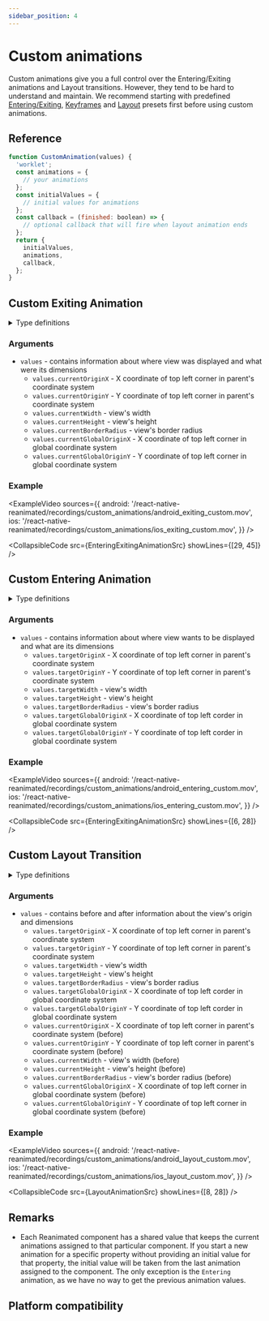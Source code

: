 ```yaml
---
sidebar_position: 4
---
```


# Custom animations


Custom animations give you a full control over the Entering/Exiting animations and Layout transitions. However, they tend to be hard to understand and maintain. We recommend starting with predefined [Entering/Exiting](/docs/next/layout-animations/entering-exiting-animations), [Keyframes](/docs/next/layout-animations/keyframe-animations) and [Layout](/docs/next/layout-animations/layout-transitions) presets first before using custom animations.

## Reference

```js
function CustomAnimation(values) {
  'worklet';
  const animations = {
    // your animations
  };
  const initialValues = {
    // initial values for animations
  };
  const callback = (finished: boolean) => {
    // optional callback that will fire when layout animation ends
  };
  return {
    initialValues,
    animations,
    callback,
  };
}
```

## Custom Exiting Animation

<details>
<summary>Type definitions</summary>

```typescript
function CustomExitTransition (values: ExitAnimationsValues) => LayoutAnimation

type LayoutAnimation = {
    initialValues: StyleProps;
    animations: StyleProps;
    callback?: (finished: boolean) => void;
};

type ExitAnimationsValues = CurrentLayoutAnimationsValues &
  WindowDimensions;

type CurrentLayoutAnimationsValues = {
  ['currentOriginX', 'currentOriginY', 'currentWidth', 'currentHeight', 'currentBorderRadius', 'currentGlobalOriginX','currentGlobalOriginY']: number;
};

interface WindowDimensions {
    windowWidth: number;
    windowHeight: number;
}
```

</details>

### Arguments

- `values` - contains information about where view was displayed and what were its dimensions
  - `values.currentOriginX` - X coordinate of top left corner in parent's coordinate system
  - `values.currentOriginY` - Y coordinate of top left corner in parent's coordinate system
  - `values.currentWidth` - view's width
  - `values.currentHeight` - view's height
  - `values.currentBorderRadius` - view's border radius
  - `values.currentGlobalOriginX` - X coordinate of top left corner in global coordinate system
  - `values.currentGlobalOriginY` - Y coordinate of top left corner in global coordinate system

### Example

<ExampleVideo
  sources={{
    android:
      '/react-native-reanimated/recordings/custom_animations/android_exiting_custom.mov',
    ios: '/react-native-reanimated/recordings/custom_animations/ios_exiting_custom.mov',
  }}
/>

<CollapsibleCode src={EnteringExitingAnimationSrc} showLines={[29, 45]} />

## Custom Entering Animation

<details>
<summary>Type definitions</summary>

```typescript
function CustomEntryTransition (values: EntryAnimationsValues) => LayoutAnimation

type LayoutAnimation = {
    initialValues: StyleProps;
    animations: StyleProps;
    callback?: (finished: boolean) => void;
};

type EntryAnimationsValues = TargetLayoutAnimationsValues &
  WindowDimensions;

type TargetLayoutAnimationsValues = {
  ['targetOriginX', 'targetOriginY', 'targetWidth', 'targetHeight', 'targetBorderRadius', 'targetGlobalOriginX','targetGlobalOriginY']: number;
};

interface WindowDimensions {
    windowWidth: number;
    windowHeight: number;
}
```

</details>

### Arguments

- `values` - contains information about where view wants to be displayed and what are its dimensions
  - `values.targetOriginX` - X coordinate of top left corner in parent's coordinate system
  - `values.targetOriginY` - Y coordinate of top left corner in parent's coordinate system
  - `values.targetWidth` - view's width
  - `values.targetHeight` - view's height
  - `values.targetBorderRadius` - view's border radius
  - `values.targetGlobalOriginX` - X coordinate of top left corder in global coordinate system
  - `values.targetGlobalOriginY` - Y coordinate of top left corder in global coordinate system

### Example

<ExampleVideo
  sources={{
    android:
      '/react-native-reanimated/recordings/custom_animations/android_entering_custom.mov',
    ios: '/react-native-reanimated/recordings/custom_animations/ios_entering_custom.mov',
  }}
/>

<CollapsibleCode src={EnteringExitingAnimationSrc} showLines={[6, 28]} />

## Custom Layout Transition

<details>
<summary>Type definitions</summary>

```typescript
function CustomLayoutTransition (values: LayoutAnimationValues) => LayoutAnimation

type LayoutAnimation = {
    initialValues: StyleProps;
    animations: StyleProps;
    callback?: (finished: boolean) => void;
};

type LayoutAnimationsValues = CurrentLayoutAnimationsValues & TargetLayoutAnimationsValues & WindowDimensions;

type CurrentLayoutAnimationsValues = {
    ['currentOriginX', 'currentOriginY', 'currentWidth', 'currentHeight', 'currentBorderRadius', 'currentGlobalOriginX','currentGlobalOriginY']: number;
};

type TargetLayoutAnimationsValues = {
    ['targetOriginX', 'targetOriginY', 'targetWidth', 'targetHeight', 'targetBorderRadius', 'targetGlobalOriginX','targetGlobalOriginY']: number;
};

interface WindowDimensions {
    windowWidth: number;
    windowHeight: number;
}
```

</details>

### Arguments

- `values` - contains before and after information about the view's origin and dimensions
  - `values.targetOriginX` - X coordinate of top left corner in parent's coordinate system
  - `values.targetOriginY` - Y coordinate of top left corner in parent's coordinate system
  - `values.targetWidth` - view's width
  - `values.targetHeight` - view's height
  - `values.targetBorderRadius` - view's border radius
  - `values.targetGlobalOriginX` - X coordinate of top left corder in global coordinate system
  - `values.targetGlobalOriginY` - Y coordinate of top left corder in global coordinate system
  - `values.currentOriginX` - X coordinate of top left corner in parent's coordinate system (before)
  - `values.currentOriginY` - Y coordinate of top left corner in parent's coordinate system (before)
  - `values.currentWidth` - view's width (before)
  - `values.currentHeight` - view's height (before)
  - `values.currentBorderRadius` - view's border radius (before)
  - `values.currentGlobalOriginX` - X coordinate of top left corner in global coordinate system (before)
  - `values.currentGlobalOriginY` - Y coordinate of top left corner in global coordinate system (before)

### Example

<ExampleVideo
  sources={{
    android:
      '/react-native-reanimated/recordings/custom_animations/android_layout_custom.mov',
    ios: '/react-native-reanimated/recordings/custom_animations/ios_layout_custom.mov',
  }}
/>

<CollapsibleCode src={LayoutAnimationSrc} showLines={[8, 28]} />

## Remarks

- Each Reanimated component has a shared value that keeps the current animations assigned to that particular component. If you start a new animation for a specific property without providing an initial value for that property, the initial value will be taken from the last animation assigned to the component. The only exception is the `Entering` animation, as we have no way to get the previous animation values.

## Platform compatibility

<PlatformCompatibility android ios />

